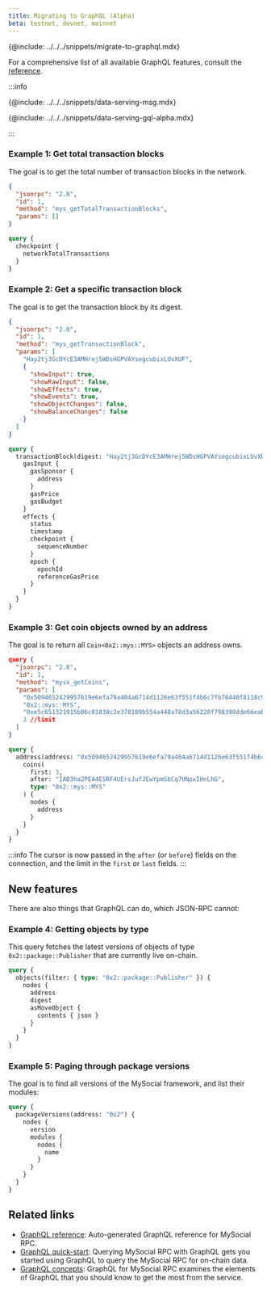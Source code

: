 ```yaml
---
title: Migrating to GraphQL (Alpha)
beta: testnet, devnet, mainnet
---
```


{@include: ../../../snippets/migrate-to-graphql.mdx}

For a comprehensive list of all available GraphQL features, consult the [reference](../../../references/mys-graphql).

:::info

{@include: ../../../snippets/data-serving-msg.mdx}

{@include: ../../../snippets/data-serving-gql-alpha.mdx}

:::

### Example 1: Get total transaction blocks

The goal is to get the total number of transaction blocks in the network.

<Tabs groupId="migrating-json-rpc">

<TabItem value="json-rpc1" label="JSON-RPC">

```json
{
  "jsonrpc": "2.0",
  "id": 1,
  "method": "mys_getTotalTransactionBlocks",
  "params": []
}
```

</TabItem>
<TabItem value="graphql1" label="GraphQL">

```graphql
query {
  checkpoint {
    networkTotalTransactions
  }
}
```

</TabItem>
</Tabs>

### Example 2: Get a specific transaction block
The goal is to get the transaction block by its digest.

<Tabs groupId="migrating-json-rpc">

<TabItem value="json-rpc2" label="JSON-RPC">

```json
{
  "jsonrpc": "2.0",
  "id": 1,
  "method": "mys_getTransactionBlock",
  "params": [
    "Hay2tj3GcDYcE3AMHrej5WDsHGPVAYsegcubixLUvXUF",
    {
      "showInput": true,
      "showRawInput": false,
      "showEffects": true,
      "showEvents": true,
      "showObjectChanges": false,
      "showBalanceChanges": false
    }
  ]
}
```

</TabItem>
<TabItem value="graphql2" label="GraphQL">

```graphql
query {
  transactionBlock(digest: "Hay2tj3GcDYcE3AMHrej5WDsHGPVAYsegcubixLUvXUF") {
    gasInput {
      gasSponsor {
        address
      }
      gasPrice
      gasBudget
    }
    effects {
      status
      timestamp
      checkpoint {
        sequenceNumber
      }
      epoch {
        epochId
        referenceGasPrice
      }
    }
  }
}
```
</TabItem>
</Tabs>

### Example 3: Get coin objects owned by an address

The goal is to return all `Coin<0x2::mys::MYS>` objects an address owns.

<Tabs groupId="migrating-json-rpc">

<TabItem value="json-rpc3" label="JSON-RPC">

```json
query {
  "jsonrpc": "2.0",
  "id": 1,
  "method": "mysx_getCoins",
  "params": [
    "0x5094652429957619e6efa79a404a6714d1126e63f551f4b6c7fb76440f8118c9", //owner
    "0x2::mys::MYS",                                                      //coin type
    "0xe5c651321915b06c81838c2e370109b554a448a78d3a56220f798398dde66eab", //cursor
    3 //limit
  ]
}
```

</TabItem>
<TabItem value="graphql3" label="GraphQL">

```graphql
query {
  address(address: "0x5094652429957619e6efa79a404a6714d1126e63f551f4b6c7fb76440f8118c9") {
    coins(
      first: 3,
      after: "IAB3ha2PEA4ESRF4UErsJufJEwYpmSbCq7UNpxIHnLhG",
      type: "0x2::mys::MYS"
    ) {
      nodes {
        address
      }
    }
  }
}
```

:::info
The cursor is now passed in the `after` (or `before`) fields on the connection, and the limit in the `first` or `last` fields.
:::

</TabItem>
</Tabs>

## New features

There are also things that GraphQL can do, which JSON-RPC cannot:

### Example 4: Getting objects by type

This query fetches the latest versions of objects of type `0x2::package::Publisher` that are currently live on-chain.

```graphql
query {
  objects(filter: { type: "0x2::package::Publisher" }) {
    nodes {
      address
      digest
      asMoveObject {
        contents { json }
      }
    }
  }
}
```

### Example 5: Paging through package versions

The goal is to find all versions of the MySocial framework, and list their modules:

```graphql
query {
  packageVersions(address: "0x2") {
    nodes {
      version
      modules {
        nodes {
          name
        }
      }
    }
  } 
}
```

## Related links
  
- [GraphQL reference](../../../references/mys-graphql.mdx): Auto-generated GraphQL reference for MySocial RPC.
- [GraphQL quick-start](../getting-started/graphql-rpc.mdx): Querying MySocial RPC with GraphQL gets you started using GraphQL to query the MySocial RPC for on-chain data.
- [GraphQL concepts](../../../concepts/graphql-rpc.mdx): GraphQL for MySocial RPC examines the elements of GraphQL that you should know to get the most from the service.
